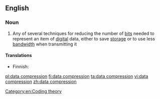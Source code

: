 ==English==

===Noun===
{{wikipedia}}
{{en-noun|head=[[data]] [[compression]]|-}}

# {{context|computing|lang=en}} Any of several techniques for reducing the number of [[bit]]s needed to represent an item of [[digital]] data, either to save [[storage]] or to use less [[bandwidth]] when transmitting it

====Translations====
{{trans-top|a technique for reducing the number of bits}}
* Finnish: {{t|fi|tiedonpakkaus}}
{{trans-mid}}
{{trans-bottom}}

[[Category:en:Coding theory]]

[[pl:data compression]]
[[fi:data compression]]
[[ta:data compression]]
[[vi:data compression]]
[[zh:data compression]]